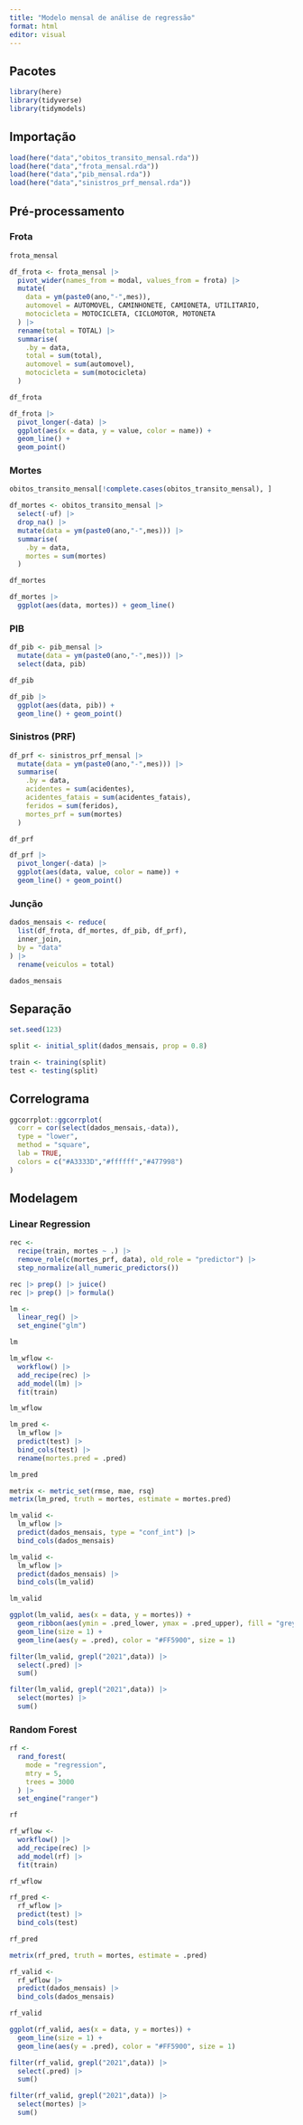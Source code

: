```yaml
---
title: "Modelo mensal de análise de regressão"
format: html
editor: visual
---
```


## Pacotes

```r
library(here)
library(tidyverse)
library(tidymodels)
```

## Importação

```r
load(here("data","obitos_transito_mensal.rda"))
load(here("data","frota_mensal.rda"))
load(here("data","pib_mensal.rda"))
load(here("data","sinistros_prf_mensal.rda"))
```

## Pré-processamento

### Frota

```r
frota_mensal
```

```r
df_frota <- frota_mensal |> 
  pivot_wider(names_from = modal, values_from = frota) |> 
  mutate(
    data = ym(paste0(ano,"-",mes)),
    automovel = AUTOMOVEL, CAMINHONETE, CAMIONETA, UTILITARIO,
    motocicleta = MOTOCICLETA, CICLOMOTOR, MOTONETA
  ) |> 
  rename(total = TOTAL) |> 
  summarise(
    .by = data,
    total = sum(total),
    automovel = sum(automovel),
    motocicleta = sum(motocicleta)
  )

df_frota
```

```r
df_frota |> 
  pivot_longer(-data) |> 
  ggplot(aes(x = data, y = value, color = name)) + 
  geom_line() +
  geom_point()
```

### Mortes

```r
obitos_transito_mensal[!complete.cases(obitos_transito_mensal), ]
```

```r
df_mortes <- obitos_transito_mensal |> 
  select(-uf) |> 
  drop_na() |> 
  mutate(data = ym(paste0(ano,"-",mes))) |> 
  summarise(
    .by = data,
    mortes = sum(mortes)
  )

df_mortes
```

```r
df_mortes |> 
  ggplot(aes(data, mortes)) + geom_line()
```

### PIB

```r
df_pib <- pib_mensal |> 
  mutate(data = ym(paste0(ano,"-",mes))) |> 
  select(data, pib)

df_pib
```

```r
df_pib |>
  ggplot(aes(data, pib)) +
  geom_line() + geom_point()
```

### Sinistros (PRF)

```r
df_prf <- sinistros_prf_mensal |> 
  mutate(data = ym(paste0(ano,"-",mes))) |> 
  summarise(
    .by = data,
    acidentes = sum(acidentes),
    acidentes_fatais = sum(acidentes_fatais),
    feridos = sum(feridos),
    mortes_prf = sum(mortes)
  )

df_prf
```

```r
df_prf |> 
  pivot_longer(-data) |> 
  ggplot(aes(data, value, color = name)) +
  geom_line() + geom_point()
```

### Junção

```r
dados_mensais <- reduce(
  list(df_frota, df_mortes, df_pib, df_prf),
  inner_join,
  by = "data"
) |> 
  rename(veiculos = total)

dados_mensais
```

## Separação

```r
set.seed(123)

split <- initial_split(dados_mensais, prop = 0.8)

train <- training(split)
test <- testing(split)
```

## Correlograma

```r
ggcorrplot::ggcorrplot(
  corr = cor(select(dados_mensais,-data)),
  type = "lower",
  method = "square",
  lab = TRUE,
  colors = c("#A3333D","#ffffff","#477998")
)
```

## Modelagem

### Linear Regression

```r
rec <-
  recipe(train, mortes ~ .) |> 
  remove_role(c(mortes_prf, data), old_role = "predictor") |> 
  step_normalize(all_numeric_predictors())

rec |> prep() |> juice()
rec |> prep() |> formula()
```

```r
lm <-
  linear_reg() |> 
  set_engine("glm")

lm
```

```r
lm_wflow <-
  workflow() |>
  add_recipe(rec) |> 
  add_model(lm) |> 
  fit(train)

lm_wflow
```

```r
lm_pred <-
  lm_wflow |> 
  predict(test) |> 
  bind_cols(test) |> 
  rename(mortes.pred = .pred)

lm_pred
```

```r
metrix <- metric_set(rmse, mae, rsq)
metrix(lm_pred, truth = mortes, estimate = mortes.pred)
```

```r
lm_valid <- 
  lm_wflow |> 
  predict(dados_mensais, type = "conf_int") |> 
  bind_cols(dados_mensais)

lm_valid <-
  lm_wflow |> 
  predict(dados_mensais) |> 
  bind_cols(lm_valid)

lm_valid
```

```r
ggplot(lm_valid, aes(x = data, y = mortes)) +
  geom_ribbon(aes(ymin = .pred_lower, ymax = .pred_upper), fill = "grey70") +
  geom_line(size = 1) +
  geom_line(aes(y = .pred), color = "#FF5900", size = 1)
```

```r
filter(lm_valid, grepl("2021",data)) |> 
  select(.pred) |> 
  sum()

filter(lm_valid, grepl("2021",data)) |> 
  select(mortes) |> 
  sum()
```

### Random Forest

```r
rf <- 
  rand_forest(
    mode = "regression",
    mtry = 5,
    trees = 3000
  ) |> 
  set_engine("ranger")

rf
```

```r
rf_wflow <-
  workflow() |> 
  add_recipe(rec) |> 
  add_model(rf) |> 
  fit(train)

rf_wflow
```

```r
rf_pred <-
  rf_wflow |> 
  predict(test) |> 
  bind_cols(test)

rf_pred
```

```r
metrix(rf_pred, truth = mortes, estimate = .pred)
```

```r
rf_valid <-
  rf_wflow |> 
  predict(dados_mensais) |>
  bind_cols(dados_mensais)

rf_valid
```

```r
ggplot(rf_valid, aes(x = data, y = mortes)) +
  geom_line(size = 1) +
  geom_line(aes(y = .pred), color = "#FF5900", size = 1)
```

```r
filter(rf_valid, grepl("2021",data)) |> 
  select(.pred) |> 
  sum()

filter(rf_valid, grepl("2021",data)) |> 
  select(mortes) |> 
  sum()
```
